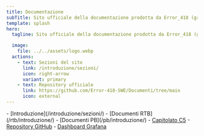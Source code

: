 ```yaml
---
title: Documentazione
subTitle: Sito ufficiale della documentazione prodotta da Error_418 (gruppo 7) nell'ambito del corso di Ingegneria del Software (Università degli Studi di Padova, A.A. 2023/2024).
template: splash
hero:
  tagline: Sito ufficiale della documentazione prodotta da Error_418 (gruppo 7) nell'ambito del corso di Ingegneria del Software (Università degli Studi di Padova, A.A. 2023/2024).

  image:
    file: ../../assets/logo.webp
  actions:
    - text: Sezioni del sito
      link: /introduzione/sezioni/
      icon: right-arrow
      variant: primary
    - text: Repository ufficiale
      link: https://github.com/Error-418-SWE/Documenti/tree/main
      icon: external
---
```



<CardGrid>
  <ListCard title="Sezioni">
    - [Introduzione](/introduzione/sezioni/)
    - [Documenti RTB](/rtb/introduzione/)
    - [Documenti PB](/pb/introduzione/)
  </ListCard>
    - <a title="Capitolato" href="https://www.math.unipd.it/~tullio/IS-1/2023/Progetto/C5.pdf" target="_blank">Capitolato C5</a>
    - <a title="GitHub" href="https://github.com/Error-418-SWE/Documenti/tree/main" target="_blank">Repository GitHub</a>
    - <a title="Grafana" href="https://error418swe.grafana.net/public-dashboards/9392efccc5a5427c850fc9ec81df7dff" target="_blank">Dashboard Grafana</a>
  </ListCard>
</CardGrid>
